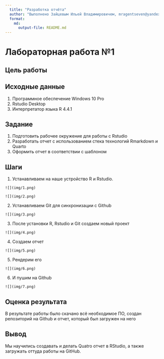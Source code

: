 ```yaml
---
  title: "Разработка отчёта"
  author: "Выполнено Зайцевым Ильей Владимировичем, mragentseven@yandex.ru"
  format: 
    md: 
      output-file: README.md
---
```


# Лабораторная работа №1

## Цель работы 

<!-- Развить практические навыки использования современного стека воспроизводимых исследований -->

## Исходные данные

  1. Программное обеспечение Windows 10 Pro
  2. Rstudio Desktop
  3. Интерпретатор языка R 4.4.1

## Задание

  1. Подготовить рабочее окружение для работы с Rstudio
  2. Разработать отчет с использованием стека технологий Rmarkdown и Quarto
  3. Оформить отчет в соответствии с шаблоном

## Шаги

  1. Устанавливаем на наше устройство R и Rstudio.

    ![](img/1.png)

    ![](img/2.png)

  2. Устанавливаем Git для синхронизации с Github

    ![](img/3.png)

  3. После установки R, Rstudio и Git создаем новый проект

    ![](img/4.png)

  4. Создаем отчет

    ![](img/5.png)

  5. Рендерим его

    ![](img/6.png)

  6. И пушим на Github

    ![](img/7.png)

## Оценка результата

В результате работы было скачано всё необходимое ПО, создан репозиторий на Github и отчет, который был загружен на него

## Вывод

Мы научились создавать и делать Quatro отчет в RStudio, а также загружать оттуда работы на GitHub.
